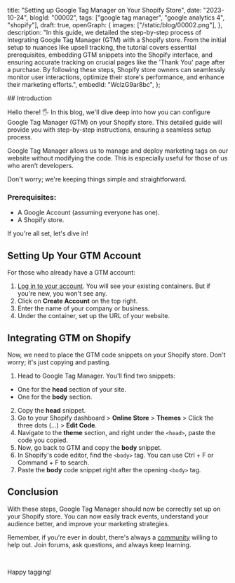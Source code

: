  title: "Setting up Google Tag Manager on Your Shopify Store",
 date: "2023-10-24",
 blogId: "00002",
 tags: ["google tag manager", "google analytics 4", "shopify"],
 draft: true,
 openGraph: {
  images: ["/static/blog/00002.png"],
 },
 description:
  "In this guide, we detailed the step-by-step process of integrating Google Tag Manager (GTM) with a Shopify store. From the initial setup to nuances like upsell tracking, the tutorial covers essential prerequisites, embedding GTM snippets into the Shopify interface, and ensuring accurate tracking on crucial pages like the 'Thank You' page after a purchase. By following these steps, Shopify store owners can seamlessly monitor user interactions, optimize their store's performance, and enhance their marketing efforts.",
 embedId: "WclzG9ar8bc",
};

<BlogHeader metadata={metadata} />
## Introduction

Hello there! 🖐️ In this blog, we'll dive deep into how you
can configure Google Tag Manager (GTM) on your Shopify store. This detailed guide
will provide you with step-by-step instructions, ensuring a seamless setup process.

<YoutubeEmbed embedId={metadata.embedId} />

Google Tag Manager allows us to manage and deploy marketing tags on our website without modifying the code. This is especially useful for those of us who aren’t developers.

Don't worry; we're keeping things simple and straightforward.

### Prerequisites:

- A Google Account (assuming everyone has one).
- A Shopify store.

If you're all set, let's dive in!

## Setting Up Your GTM Account

For those who already have a GTM account:

1. [Log in to your account](https://tagmanager.google.com). You will see your existing containers. But if you're new, you won't see any.
2. Click on **Create Account** on the top right.
3. Enter the name of your company or business.
4. Under the container, set up the URL of your website.

<Note
 title='Tip'
 content="It's best to use one GTM container per business. If you have multiple
 domains for the same business, use one container."
/>
## Integrating GTM on Shopify

Now, we need to place the GTM code snippets on your Shopify store. Don't worry; it's just copying and pasting.

1. Head to Google Tag Manager. You'll find two snippets:

<div className="pl-4">

- One for the **head** section of your site.
- One for the **body** section.

</div>

2. Copy the **head** snippet.
3. Go to your Shopify dashboard > **Online Store** > **Themes** > Click the three dots (…) > **Edit Code**.
4. Navigate to the **theme** section, and right under the `<head>`, paste the code you copied.
5. Now, go back to GTM and copy the **body** snippet.
6. In Shopify's code editor, find the `<body>` tag. You can use Ctrl + F or Command + F to search.
7. Paste the **body** code snippet right after the opening `<body>` tag.

<Note
 title='Note'
 content="It's a good practice to make a backup of your theme before editing its code. This ensures you have a fallback in case of any mistakes."
/>

## Conclusion

With these steps, Google Tag Manager should now be correctly set up on your Shopify store. You can now easily track events, understand your audience better, and improve your marketing strategies.

Remember, if you're ever in doubt, there's always a [community](/newsletter) willing to help out. Join forums, ask questions, and always keep learning.

<br />

Happy tagging!
